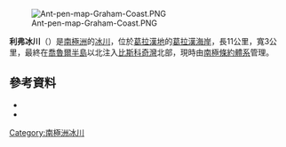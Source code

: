 [[Image:Ant-pen-map-Graham-Coast.PNG|thumb]]

{{coord|65|30|S|63|40|W|source:GNIS|display=title}}

'''利弗冰川'''（{{lang-en|Lever Glacier}}）是[[南極洲|南極洲]]的[[冰川|冰川]]，位於[[葛拉漢地|葛拉漢地]]的[[葛拉漢海岸|葛拉漢海岸]]，長11公里，寬3公里，最終在[[喬魯爾半島|喬魯爾半島]]以北注入[[比斯科奇灣|比斯科奇灣]]北部，現時由[[南極條約體系|南極條約體系]]管理。

==參考資料==
*{{cite gnis | type = antarid | id = 8762| name = Lever Glacier | accessdate = 2013-06-12}}
*{{usgs-gazetteer|id=8762}}

{{DEFAULTSORT:Lever Glacier}}
[[Category:南極洲冰川|Category:南極洲冰川]]


{{GrahamCoast-geo-stub}}